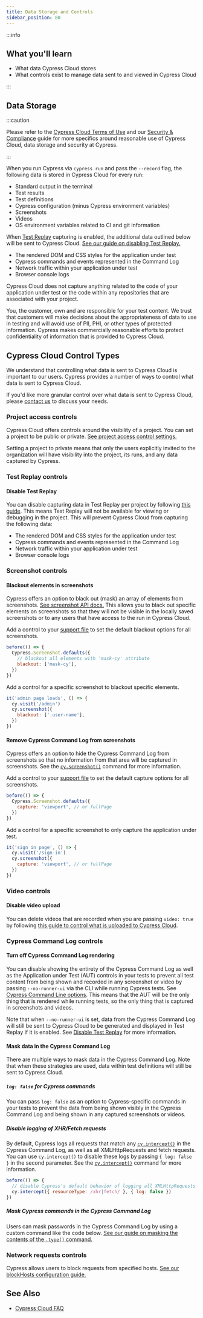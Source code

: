 ```yaml
---
title: Data Storage and Controls
sidebar_position: 80
---
```


:::info

## <Icon name="graduation-cap" /> What you'll learn

- What data Cypress Cloud stores
- What controls exist to manage data sent to and viewed in Cypress Cloud

:::

## Data Storage

:::caution

Please refer to the [Cypress Cloud Terms of Use](https://cloud.cypress.io/terms-of-use) and our [Security & Compliance](https://www.cypress.io/security/) guide for more specifics around reasonable use of Cypress Cloud, data storage and security at Cypress.

:::

When you run Cypress via `cypress run` and pass the `--record` flag, the following data is stored in Cypress Cloud for every run:

- Standard output in the terminal
- Test results
- Test definitions
- Cypress configuration (minus Cypress environment variables)
- Screenshots
- Videos
- OS environment variables related to CI and git information

When [Test Replay](/guides/cloud/test-replay) capturing is enabled, the additional data outlined below will be sent to Cypress Cloud. [See our guide on disabling Test Replay.](/guides/cloud/test-replay#Opt-out-of-Test-Replay)

- The rendered DOM and CSS styles for the application under test
- Cypress commands and events represented in the Command Log
- Network traffic within your application under test
- Browser console logs

Cypress Cloud does not capture anything related to the code of your application under test or the code within any repositories that are associated with your project.

You, the customer, own and are responsible for your test content. We trust that customers will make decisions about the appropriateness of data to use in testing and will avoid use of PII, PHI, or other types of protected information. Cypress makes commercially reasonable efforts to protect confidentiality of information that is provided to Cypress Cloud.

## Cypress Cloud Control Types

We understand that controlling what data is sent to Cypress Cloud is important to our users. Cypress provides a number of ways to control what data is sent to Cypress Cloud.

If you'd like more granular control over what data is sent to Cypress Cloud, please [contact us](https://www.cypress.io/contact/) to discuss your needs.

### Project access controls

Cypress Cloud offers controls around the visibility of a project. You can set a project to be public or private. [See project access control settings.](/guides/cloud/account-management/projects#Public-vs-Private)

Setting a project to private means that only the users explicitly invited to the organization will have visibility into the project, its runs, and any data captured by Cypress.

### Test Replay controls

#### Disable Test Replay

You can disable capturing data in Test Replay per project by following [this guide](/guides/cloud/test-replay#Opt-out-of-Test-Replay). This means Test Replay will not be available for viewing or debugging in the project. This will prevent Cypress Cloud from capturing the following data:

- The rendered DOM and CSS styles for the application under test
- Cypress commands and events represented in the Command Log
- Network traffic within your application under test
- Browser console logs

### Screenshot controls

#### Blackout elements in screenshots

Cypress offers an option to black out (mask) an array of elements from screenshots. [See screenshot API docs.](/api/commands/screenshot#Arguments) This allows you to black out specific elements on screenshots so that they will not be visible in the locally saved screenshots or to any users that have access to the run in Cypress Cloud.

Add a control to your [support file](/guides/references/configuration#Testing-Type-Specific-Options) to set the default blackout options for all screenshots.

```js
before(() => {
  Cypress.Screenshot.defaults({
    // blackout all elements with 'mask-cy' attribute
    blackout: ['mask-cy'],
  })
})
```

Add a control for a specific screenshot to blackout specific elements.

```js
it('admin page loads', () => {
  cy.visit('/admin')
  cy.screenshot({
    blackout: ['.user-name'],
  })
})
```

#### Remove Cypress Command Log from screenshots

Cypress offers an option to hide the Cypress Command Log from screenshots so that no information from that area will be captured in screenshots. See the [`cy.screenshot()`](/api/commands/screenshot#Arguments) command for more information.

Add a control to your [support file](/guides/references/configuration#Testing-Type-Specific-Options) to set the default capture options for all screenshots.

```js
before(() => {
  Cypress.Screenshot.defaults({
    capture: 'viewport', // or fullPage
  })
})
```

Add a control for a specific screenshot to only capture the application under test.

```js
it('sign in page', () => {
  cy.visit('/sign-in')
  cy.screenshot({
    capture: 'viewport', // or fullPage
  })
})
```

### Video controls

#### Disable video upload

You can delete videos that are recorded when you are passing `video: true` by following [this guide to control what is uploaded to Cypress Cloud](/guides/guides/screenshots-and-videos#Control-which-videos-to-keep-and-upload-to-Cypress-Cloud).

### Cypress Command Log controls

#### Turn off Cypress Command Log rendering

You can disable showing the entirety of the Cypress Command Log as well as the Application under Test (AUT) controls in your tests to prevent all test content from being shown and recorded in any screenshot or video by passing `--no-runner-ui` via the CLI while running Cypress tests. See [Cypress Command Line options](/guides/guides/command-line#Options). This means that the AUT will be the only thing that is rendered while running tests, so the only thing that is captured in screenshots and videos.

Note that when `--no-runner-ui` is set, data from the Cypress Command Log will still be sent to Cypress Cloud to be generated and displayed in Test Replay if it is enabled. See [Disable Test Replay](/guides/cloud/test-replay#Opt-out-of-Test-Replay) for more information.

#### Mask data in the Cypress Command Log

There are multiple ways to mask data in the Cypress Command Log. Note that when these strategies are used, data within test definitions will still be sent to Cypress Cloud.

##### `log: false` for Cypress commands

You can pass `log: false` as an option to Cypress-specific commands in your tests to prevent the data from being shown visibly in the Cypress Command Log and being shown in any captured screenshots or videos.

##### Disable logging of XHR/Fetch requests

By default, Cypress logs all requests that match any [`cy.intercept()`](/api/commands/intercept) in the Cypress Command Log, as well as all XMLHttpRequests and fetch requests. You can use `cy.intercept()` to disable these logs by passing `{ log: false }` in the second parameter. See the [`cy.intercept()`](/api/commands/intercept#Disabling-logs-for-a-request) command for more information.

```js
before(() => {
  // disable Cypress's default behavior of logging all XMLHttpRequests and fetches
  cy.intercept({ resourceType: /xhr|fetch/ }, { log: false })
})
```

##### Mask Cypress commands in the Cypress Command Log

Users can mask passwords in the Cypress Command Log by using a custom command like the code below. [See our guide on masking the contents of the `.type()` command.](/api/cypress-api/custom-commands#Overwrite-type-command)

<DocsImage src="/img/api/custom-commands/custom-command-type-masked-password.png" />

### Network requests controls

Cypress allows users to block requests from specified hosts. [See our blockHosts configuration guide.](/guides/references/configuration#blockHosts)

<DocsImage
  src="/img/guides/references/v10/blocked-host.png"
  alt="Network tab of dev tools showing blocked host"
/>

## See Also

- [Cypress Cloud FAQ](/faq/questions/cloud-faq)
